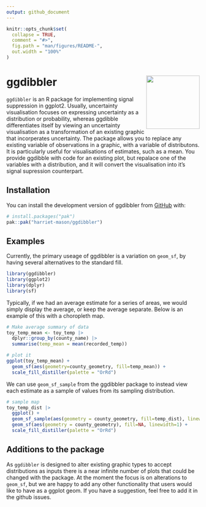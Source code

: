 ```yaml
---
output: github_document
---
```


<!-- README.md is generated from README.Rmd. Please edit that file -->

```r
knitr::opts_chunk$set(
  collapse = TRUE,
  comment = "#>",
  fig.path = "man/figures/README-",
  out.width = "100%"
)
```

# ggdibbler <img src="man/figures/logo.png" align="right" height="139" alt="" />

<!-- badges: start -->
<!-- badges: end -->

`ggdibbler` is an R package for implementing signal suppression in ggplot2. Usually, uncertainty visualisation focuses on expressing uncertainty as a distribution or probability, whereas ggdibble differentiates itself by viewing an uncertainty visualisation as a transformation of an existing graphic that incorperates uncertainty. The package allows you to replace any existing variable of observations in a graphic, with a variable of distributons. It is particularly useful for visualisations of estimates, such as a mean. You provide ggdibble with code for an existing plot, but repalace one of the variables with a distribution, and it will convert the visualisation into it's signal supression counterpart.

## Installation

You can install the development version of ggdibbler from [GitHub](https://github.com/) with:

``` r
# install.packages("pak")
pak::pak("harriet-mason/ggdibbler")
```

## Examples
Currently, the primary useage of ggdibbler is a variation on `geom_sf`, by having several alternatives to the standard fill.

```r
library(ggdibbler)
library(ggplot2)
library(dplyr)
library(sf)
```

Typically, if we had an average estimate for a series of areas, we would simply display the average, or keep the average separate. Below is an example of this with a choropleth map.

```r
# Make average summary of data
toy_temp_mean <- toy_temp |> 
  dplyr::group_by(county_name) |>
  summarise(temp_mean = mean(recorded_temp))

# plot it
ggplot(toy_temp_mean) +
  geom_sf(aes(geometry=county_geometry, fill=temp_mean)) +
  scale_fill_distiller(palette = "OrRd")
```

We can use `geom_sf_sample` from the ggdibbler package to instead view each estimate as a sample of values from its sampling distribution.

```r
# sample map
toy_temp_dist |> 
  ggplot() + 
  geom_sf_sample(aes(geometry = county_geometry, fill=temp_dist), linewidth=0.1) + 
  geom_sf(aes(geometry = county_geometry), fill=NA, linewidth=1) +
  scale_fill_distiller(palette = "OrRd")
```


## Additions to the package
As `ggdibbler` is designed to alter existing graphic types to accept distributions as inputs there is a near infinite number of plots that could be changed with the package. At the moment the focus is on alterations to `geom_sf`, but we are happy to add any other functionality that users would like to have as a ggplot geom. If you have a suggestion, feel free to add it in the github issues.